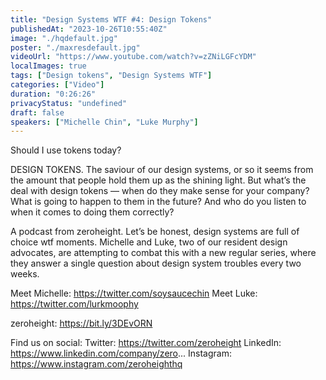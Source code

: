 ```yaml
---
title: "Design Systems WTF #4: Design Tokens"
publishedAt: "2023-10-26T10:55:40Z"
image: "./hqdefault.jpg"
poster: "./maxresdefault.jpg"
videoUrl: "https://www.youtube.com/watch?v=zZNiLGFcYDM"
localImages: true
tags: ["Design tokens", "Design Systems WTF"]
categories: ["Video"]
duration: "0:26:26"
privacyStatus: "undefined"
draft: false
speakers: ["Michelle Chin", "Luke Murphy"]
---
```


Should I use tokens today?

DESIGN TOKENS. The saviour of our design systems, or so it seems from the amount that people hold them up as the shining light. But what’s the deal with design tokens — when do they make sense for your company? What is going to happen to them in the future? And who do you listen to when it comes to doing them correctly?

A podcast from zeroheight. Let’s be honest, design systems are full of choice wtf moments. Michelle and Luke, two of our resident design advocates, are attempting to combat this with a new regular series, where they answer a single question about design system troubles every two weeks.

Meet Michelle: https://twitter.com/soysaucechin
Meet Luke: https://twitter.com/lurkmoophy

zeroheight: https://bit.ly/3DEvORN

Find us on social:
Twitter: https://twitter.com/zeroheight
LinkedIn: https://www.linkedin.com/company/zero...
Instagram: https://www.instagram.com/zeroheighthq
